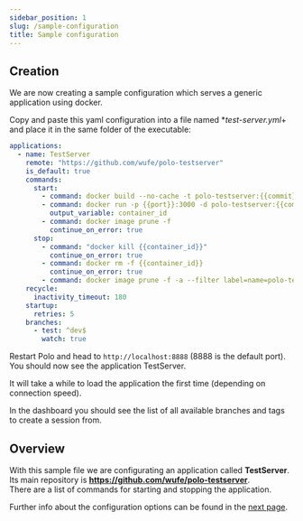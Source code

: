 ```yaml
---
sidebar_position: 1
slug: /sample-configuration
title: Sample configuration
--- 
```


## Creation

We are now creating a sample configuration which serves a generic application using docker.

Copy and paste this yaml configuration into a file named **test-server.yml*+ and place it in the same folder of the executable:
```yml
applications:
  - name: TestServer
    remote: "https://github.com/wufe/polo-testserver"
    is_default: true
    commands:
      start:
        - command: docker build --no-cache -t polo-testserver:{{commit}} .
        - command: docker run -p {{port}}:3000 -d polo-testserver:{{commit}}
          output_variable: container_id
        - command: docker image prune -f
          continue_on_error: true
      stop:
        - command: "docker kill {{container_id}}"
          continue_on_error: true
        - command: docker rm -f {{container_id}}
          continue_on_error: true
        - command: docker image prune -f -a --filter label=name=polo-test-server
    recycle:
      inactivity_timeout: 180
    startup:
      retries: 5
    branches:
      - test: ^dev$
        watch: true
```

Restart Polo and head to `http://localhost:8888` (8888 is the default port).  
You should now see the application TestServer.  

It will take a while to load the application the first time (depending on connection speed).  

In the dashboard you should see the list of all available branches and tags to create a session from.

## Overview

With this sample file we are configurating an application called **TestServer**.  
Its main repository is **https://github.com/wufe/polo-testserver**.  
There are a list of commands for starting and stopping the application.  

Further info about the configuration options can be found in the [next page](/docs/configuration-details).